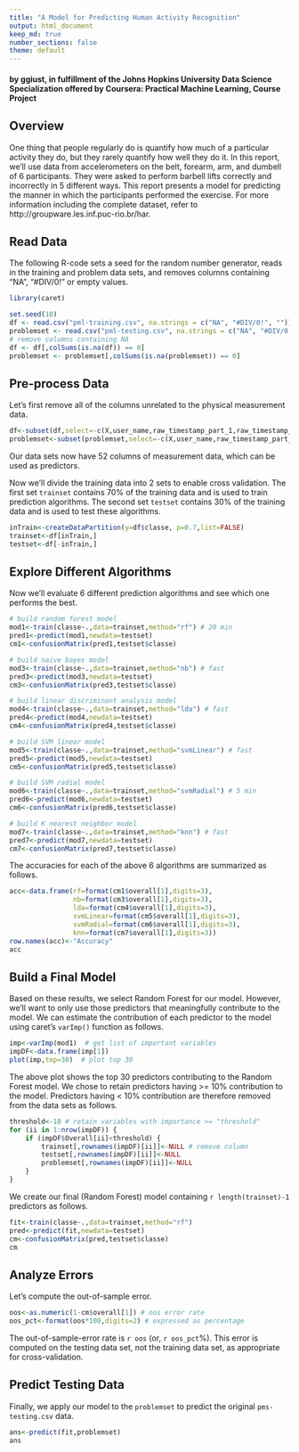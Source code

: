 ```yaml
---
title: "A Model for Predicting Human Activity Recognition"
output: html_document
keep_md: true
number_sections: false
theme: default
---
```

#### by ggiust, in fulfillment of the Johns Hopkins University Data Science Specialization offered by Coursera: Practical Machine Learning, Course Project

## Overview   

One thing that people regularly do is quantify how much of a particular activity they do, but they rarely quantify how well they do it. In this report, we'll use data from accelerometers on the belt, forearm, arm, and dumbell of 6 participants. They were asked to perform barbell lifts correctly and incorrectly in 5 different ways. This report presents a model for predicting the manner in which the participants performed the exercise. For more information including the complete dataset, refer to http://groupware.les.inf.puc-rio.br/har.

## Read Data  

The following R-code sets a seed for the random number generator, reads in the training and problem data sets, and removes columns containing "NA", "#DIV/0!" or empty values.  

```r
library(caret)
```
```r
set.seed(10) 
df <- read.csv("pml-training.csv", na.strings = c("NA", "#DIV/0!", ""))
problemset <- read.csv("pml-testing.csv", na.strings = c("NA", "#DIV/0!", ""))
# remove columns containing NA
df <- df[,colSums(is.na(df)) == 0]
problemset <- problemset[,colSums(is.na(problemset)) == 0]
```
  
## Pre-process Data  

Let's first remove all of the columns unrelated to the physical measurement data.  

```r
df<-subset(df,select=-c(X,user_name,raw_timestamp_part_1,raw_timestamp_part_2,cvtd_timestamp,new_window,num_window))
problemset<-subset(problemset,select=-c(X,user_name,raw_timestamp_part_1,raw_timestamp_part_2,cvtd_timestamp,new_window,num_window))
```
  
Our data sets now have 52 columns of measurement data, which can be used as predictors.  

Now we'll divide the training data into 2 sets to enable cross validation. The first set `trainset` contains 70% of the training data and is used to train prediction algorithms. The second set `testset` contains 30% of the training data and is used to test these algorithms.  

```r
inTrain<-createDataPartition(y=df$classe, p=0.7,list=FALSE)
trainset<-df[inTrain,]
testset<-df[-inTrain,]
```
  
## Explore Different Algorithms  
  
Now we'll evaluate 6 different prediction algorithms and see which one performs the best.  

```r
# build random forest model
mod1<-train(classe~.,data=trainset,method="rf") # 20 min
pred1<-predict(mod1,newdata=testset)
cm1<-confusionMatrix(pred1,testset$classe) 

# build naive bayes model
mod3<-train(classe~.,data=trainset,method="nb") # fast
pred3<-predict(mod3,newdata=testset)
cm3<-confusionMatrix(pred3,testset$classe)  

# build linear discriminant analysis model
mod4<-train(classe~.,data=trainset,method="lda") # fast
pred4<-predict(mod4,newdata=testset)
cm4<-confusionMatrix(pred4,testset$classe) 

# build SVM linear model
mod5<-train(classe~.,data=trainset,method="svmLinear") # fast
pred5<-predict(mod5,newdata=testset)
cm5<-confusionMatrix(pred5,testset$classe) 

# build SVM radial model
mod6<-train(classe~.,data=trainset,method="svmRadial") # 5 min
pred6<-predict(mod6,newdata=testset)
cm6<-confusionMatrix(pred6,testset$classe)  

# build K nearest neighbor model
mod7<-train(classe~.,data=trainset,method="knn") # fast
pred7<-predict(mod7,newdata=testset)
cm7<-confusionMatrix(pred7,testset$classe) 
```
   
The accuracies for each of the above 6 algorithms are summarized as follows.  

```r
acc<-data.frame(rf=format(cm1$overall[1],digits=3),
                nb=format(cm3$overall[1],digits=3),
                lda=format(cm4$overall[1],digits=3),
                svmLinear=format(cm5$overall[1],digits=3),
                svmRadial=format(cm6$overall[1],digits=3),
                knn=format(cm7$overall[1],digits=3))
row.names(acc)<-"Accuracy"
acc
```
   
## Build a Final Model  

Based on these results, we select Random Forest for our model. However, we'll want to only use those predictors that meaningfully contribute to the model. We can estimate the contribution of each predictor to the model using caret's `varImp()` function as follows.  

```r
imp<-varImp(mod1)  # get list of important variables
impDF<-data.frame(imp[1])
plot(imp,top=30)  # plot top 30
```
  
The above plot shows the top 30 predictors contributing to the Random Forest model. We chose to retain predictors having >= 10% contribution to the model. Predictors having < 10% contribution are therefore removed from the data sets as follows.  

```r
threshold<-10 # retain variables with importance >= "threshold"
for (ii in 1:nrow(impDF)) {
    if (impDF$Overall[ii]<threshold) {
        trainset[,rownames(impDF)[ii]]<-NULL # remove column
        testset[,rownames(impDF)[ii]]<-NULL
        problemset[,rownames(impDF)[ii]]<-NULL 
    } 
}
```
  
We create our final (Random Forest) model containing `r length(trainset)-1` predictors as follows.  

```r
fit<-train(classe~.,data=trainset,method="rf") 
pred<-predict(fit,newdata=testset)
cm<-confusionMatrix(pred,testset$classe)  
cm
```
   
## Analyze Errors  

Let's compute the out-of-sample error.  

```r
oos<-as.numeric(1-cm$overall[1]) # oos error rate
oos_pct<-format(oos*100,digits=2) # expressed as percentage
```
  
The out-of-sample-error rate is `r oos` (or, `r oos_pct`%). This error is computed on the testing data set, not the training data set, as appropriate for cross-validation.  

## Predict Testing Data  
  
Finally, we apply our model to the `problemset` to predict the original `pms-testing.csv` data.  

```r
ans<-predict(fit,problemset)
ans
```